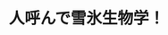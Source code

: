 ﻿---
title: "人呼んで雪氷生物学！"
category: "生命理工学院"
vol: 33
interviewee: "幸島 司郎 "
url: ""
tags: []
pdf: "33-3.pdf"
career: ""
preface: "氷河は神秘的なものである。この記事では氷河に起きている現象を科学的に説明している。"
---
